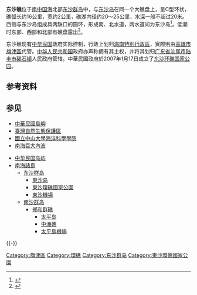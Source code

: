 {{Infobox Disputed Islands
| plural = yes
| name             =东沙礁
| image name       = Pratas island.jpg
| image caption    = 图中圆形环礁即为东沙礁，环礁上西部小岛为[[东沙岛|东沙岛]]
| image size       = 250px
| locator map      = {{Location map|South China Sea|lat=20.670693|long=116.908836|central|300px}}
| map_custom       = yes
| native name      = 
| native name link = 
| other_names         = 
| location         = [[南中国海|南中国海]]
| coordinates      = {{Coord|20|40|14|N|116|54|31|E|display=inline,title}}
| archipelago      = [[东沙群岛|东沙群岛]]
| total islands    = 
| major islands    = 
| area             =
| length           =
| width            =
| coastline        =
| highest mount    = 
| elevation        = 
| country                         = {{ROC}}
| country admin divisions title   = 行政區劃
| country admin divisions         = [[高雄市|高雄市]][[旗津區|旗津區]]
| country claim                   = {{PRC}}
| country claim divisions title   = [[行政建制镇|镇]]
| country claim divisions         = [[广东省|广东省]][[汕尾市|汕尾市]][[陆丰市|陆丰市]][[碣石镇|碣石镇]]
| population       = 
| population as of = 
| density          = 
| ethnic groups    = 
| additional info  =
}} 
'''东沙礁'''位于[[南中国海|南中国海]]北部[[东沙群岛|东沙群岛]]中，与[[东沙岛|东沙岛]]在同一个大礁盘上，呈C型环状，礁弧长约16公里，宽约2公里，礁湖内径约20～25公里，水深一般不超过20米。西侧与东沙岛组成具两缺口的圆环，形成南、北水道，两水道间为东沙岛<ref>{{cite web | language = zh-cn | publisher = 中国科学院地理科学与资源研究所 | title = 南海诸岛 | url = http://www.igsnrr.ac.cn/kxcb/dlyzykpyd/zgdl/zghayjh/200703/t20070326_2154925.html | date = 2007-03-26 | accessdate = 2011-10-13 | archive-date = 2014-07-14 | archive-url = https://web.archive.org/web/20140714171755/http://www.igsnrr.ac.cn/kxcb/dlyzykpyd/zgdl/zghayjh/200703/t20070326_2154925.html | dead-url = no }}</ref>。低潮时东部、西部和北部有礁盘露出<ref>{{cite book zh |author=广东省地名委员会 |title=《南海诸岛地名资料汇编》 |format=M |edition=1 |location=广州 |publisher=广东省地图出版社 |date=1987 |pages=167 |id= ISBN 80522-023-9}}</ref>。

东沙礁现有[[中华民国|中华民国]]政府实际控制，行政上划归[[海南特別行政區|海南特別行政區]]，實際則由[[高雄市|高雄市]][[旗津區|旗津區]]代管。[[中华人民共和国|中华人民共和国]]政府亦声称拥有其主权，并将其划归[[广东省|广东省]][[汕尾市|汕尾市]][[陆丰市|陆丰市]][[碣石镇|碣石镇]]人民政府管辖。中華民國政府於2007年1月17日成立了[[东沙环礁国家公园|东沙环礁国家公园]]。

==参考资料==
{{reflist}}

== 参见 ==
* [[中華民國島嶼|中華民國島嶼]]
* [[臺灣自然生態保護區|臺灣自然生態保護區]]
* [[國立中山大學海洋科學學院|國立中山大學海洋科學學院]]
* [[南海巨大內波|南海巨大內波]]
{{Portal box|中華民國|地理}}
{{Portal box|中华民国|高雄}}
* [[中华民国岛屿列表|中华民国岛屿]]
* [[南海諸島|南海諸島]]
** [[东沙群岛|东沙群岛]]
*** [[東沙岛|東沙岛]]
*** [[東沙環礁國家公園|東沙環礁國家公園]]
*** [[東沙機場|東沙機場]]
** [[南沙群岛|南沙群岛]]
*** [[郑和群礁|郑和群礁]]
**** [[太平岛|太平岛]]
**** [[中洲礁|中洲礁]]
**** [[太平島機場|太平島機場]]
{{-}}


{{DEFAULTSORT:Dongsha}}
{{东沙群岛}}

[[Category:旗津區|Category:旗津區]]
[[Category:環礁|Category:環礁]]
[[Category:东沙群岛|Category:东沙群岛]]
[[Category:東沙環礁國家公園|Category:東沙環礁國家公園]]